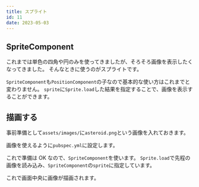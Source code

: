 ```yaml
---
title: スプライト
id: 11
date: 2023-05-03
---
```



## SpriteComponent

これまでは単色の四角や円のみを使ってきましたが、そろそろ画像を表示したくなってきました。
そんなときに使うのがスプライトです。

`SpriteComponent`も`PositionComponent`の子なので基本的な使い方はこれまでと変わりません。
`sprite`に`Sprite.load`した結果を指定することで、画像を表示することができます。

<DocLink document="https://docs.flame-engine.org/latest/flame/components.html#spritecomponent" />
<DocLink reference="https://pub.dev/documentation/flame/latest/components/SpriteComponent-class.html" />

## 描画する

事前準備として`assets/images/`に`asteroid.png`という画像を入れておきます。

<DemoAsset file="asteroid.png" />

画像を使えるように`pubspec.yml`に設定します。

<ExampleCode file="pubspec.yaml" label="sprite" dir="examples" lang="yaml" />

これで準備は OK なので、`SpriteComponent`を使います。
`Sprite.load`で先程の画像を読み込み、`SpriteComponent`の`sprite`に指定しています。

<ExampleCode file="sprite/game.dart" />

これで画面中央に画像が描画されます。
